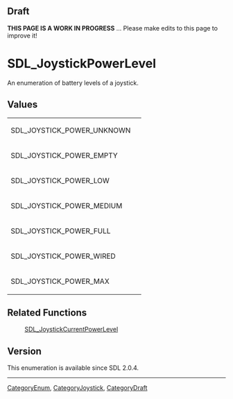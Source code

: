 == Draft ==

'''THIS PAGE IS A WORK IN PROGRESS''' ... Please make edits to this page to improve it!


<!-- #*^*^*^*^*See https://wiki.libsdl.org/SGEnumerations for details on editing this page*^*^*^*^* -->


= SDL_JoystickPowerLevel =
An enumeration of battery levels of a joystick.




== Values ==
{|
|SDL_JOYSTICK_POWER_UNKNOWN
| 
|-
|SDL_JOYSTICK_POWER_EMPTY
| 
|-
|SDL_JOYSTICK_POWER_LOW
| 
|-
|SDL_JOYSTICK_POWER_MEDIUM
| 
|-
|SDL_JOYSTICK_POWER_FULL
| 
|-
|SDL_JOYSTICK_POWER_WIRED
| 
|-
|SDL_JOYSTICK_POWER_MAX
| 
|}



== Related Functions ==
:[[SDL_JoystickCurrentPowerLevel]]


== Version ==
This enumeration is available since SDL 2.0.4.


----
[[CategoryEnum]], [[CategoryJoystick]], [[CategoryDraft]]
